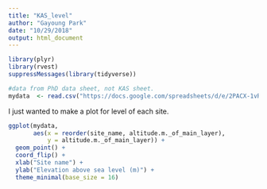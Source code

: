 ```yaml
---
title: "KAS_level"
author: "Gayoung Park"
date: "10/29/2018"
output: html_document
---
```


```r

library(plyr)
library(rvest)
suppressMessages(library(tidyverse))

#data from PhD data sheet, not KAS sheet.
mydata  <- read.csv("https://docs.google.com/spreadsheets/d/e/2PACX-1vRBTqiIHQP1Pg3De1IGsJgVFiJla1dIHyHsGEsSmel8WVAeXXXHmSiyNnQAad9ATdzeukS43WE3PZ2m/pub?gid=0&single=true&output=csv")

```

I just wanted to make a plot for level of each site. 

```r
ggplot(mydata, 
       aes(x = reorder(site_name, altitude.m._of_main_layer),
           y = altitude.m._of_main_layer)) +
  geom_point() +
  coord_flip() +
  xlab("Site name") +
  ylab("Elevation above sea level (m)") +
  theme_minimal(base_size = 16)
```

